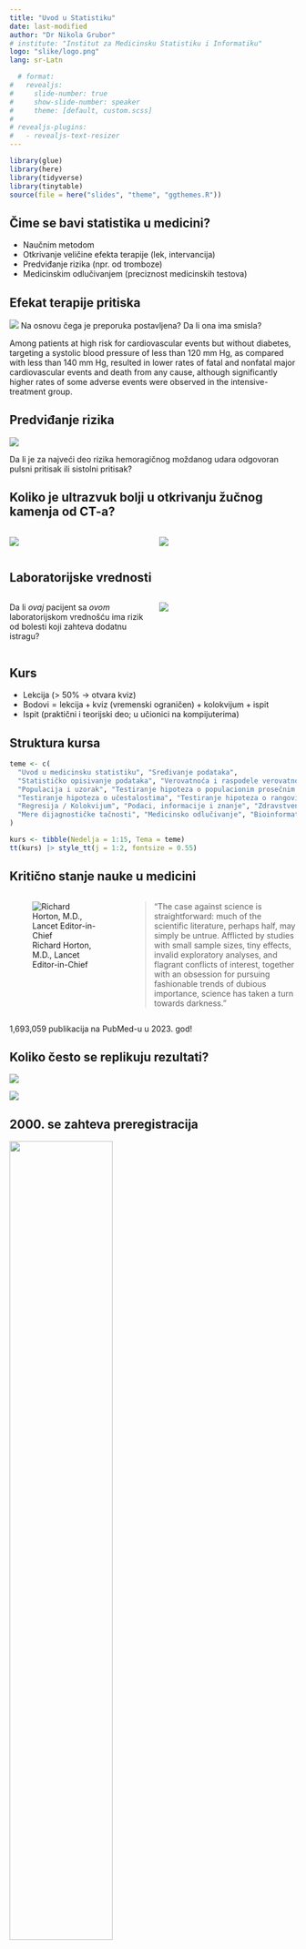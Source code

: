 ```yaml
---
title: "Uvod u Statistiku"
date: last-modified
author: "Dr Nikola Grubor"
# institute: "Institut za Medicinsku Statistiku i Informatiku"
logo: "slike/logo.png"
lang: sr-Latn

  # format:
#   revealjs:
#     slide-number: true
#     show-slide-number: speaker
#     theme: [default, custom.scss]
# 
# revealjs-plugins:
#   - revealjs-text-resizer
---
```


```r
library(glue)
library(here)
library(tidyverse)
library(tinytable)
source(file = here("slides", "theme", "ggthemes.R"))
```


## Čime se bavi statistika u medicini?

- Naučnim metodom
- Otkrivanje veličine efekta terapije (lek, intervancija)
- Predviđanje rizika (npr. od tromboze)
- Medicinskim odlučivanjem (preciznost medicinskih testova)

## Efekat terapije pritiska

![](slike/sprint.png){fig-align="center"}
Na osnovu čega je [preporuka]{.yellow} postavljena? Da li ona ima [smisla]{.yellow}? 

::: {.notes}
Among patients at high risk for cardiovascular events but without diabetes, targeting a systolic blood pressure of less than 120 mm Hg, as compared with less than 140 mm Hg, resulted in lower rates of fatal and nonfatal major cardiovascular events and death from any cause, although significantly higher rates of some adverse events were observed in the intensive-treatment group.
:::

## Predviđanje rizika

![](slike/stroke.png){fig-align="center"}

Da li je za najveći deo rizika hemoragičnog moždanog udara odgovoran [pulsni pritisak]{.yellow} ili [sistolni pritisak]{.yellow}?

## Koliko je ultrazvuk bolji u otkrivanju žučnog kamenja od CT-a?

::: columns
::: {.column width="50%"}
![](slike/stone.png)
:::

::: {.column width="50%"}
![](slike/stone_ct.png)
:::
:::

## Laboratorijske vrednosti

::: columns
::: {.column width="50%"}
Da li *ovaj* pacijent sa *ovom* laboratorijskom vrednošću ima rizik od bolesti koji zahteva dodatnu istragu?
:::
::: {.column width="50%"}
![](slike/kks.jpg)
:::
:::

## Kurs {.smaller}

- Lekcija ($\gt$ 50% $\rightarrow$ otvara kviz)
- $\text{Bodovi} = \text{lekcija} + \text{kviz (vremenski ograničen)} + \text{kolokvijum} + \text{ispit}$
- Ispit (praktični i teorijski deo; u učionici na kompijuterima)

## Struktura kursa

```r
teme <- c(
  "Uvod u medicinsku statistiku", "Sređivanje podataka",
  "Statističko opisivanje podataka", "Verovatnoća i raspodele verovatnoća",
  "Populacija i uzorak", "Testiranje hipoteza o populacionim prosečnim vrednostima i proporcijama",
  "Testiranje hipoteza o učestalostima", "Testiranje hipoteza o rangovima", "Korelacija",
  "Regresija / Kolokvijum", "Podaci, informacije i znanje", "Zdravstveni informacioni sistem",
  "Mere dijagnostičke tačnosti", "Medicinsko odlučivanje", "Bioinformatika"
)

kurs <- tibble(Nedelja = 1:15, Tema = teme)
tt(kurs) |> style_tt(j = 1:2, fontsize = 0.55)
```

## Kritično stanje nauke u medicini {.smaller}

::: columns
::: {.column width="40%"}
![Richard Horton, M.D., Lancet Editor-in-Chief](slike/horton.jpg)
:::

::: {.column width="60%"}

> “The case against science is straightforward: [much of the scientific literature, perhaps half, may simply be untrue]{.yellow}. Afflicted by studies with small sample sizes, tiny effects, invalid exploratory analyses, and flagrant conflicts of interest, together with an obsession for pursuing fashionable trends of dubious importance, science has taken a turn towards darkness.”

:::
:::

::: {.center-h .fragment}
[1,693,059 publikacija]{.yellow} na PubMed-u u 2023. god!
:::

## Koliko često se replikuju rezultati?

::: {.r-stack}

![](slike/rep1.png)

![](slike/replication.png){.fragment}
:::

## 2000. se zahteva preregistracija

::: {.r-stack}

![](slike/prereg1.png){width=60% fig-align="center"}

![](slike/prereg.png){.fragment width=60% fig-align="center"}
:::

## Definicija {.center}

::: r-fit-text
Statistika je nauka o odlučivanju

u uslovima [nesigurnosti]{.yellow}
:::

## Osnovni pojmovi {.center}

```mermaid
%%{ init: { 'flowchart': { 'curve': 'monotoneX' } } }%%
%%| fig-align: center
%%| fig-height: 10

flowchart LR
  A[Osnovni skup] --> B[Uzorak]
  B --> C[Jedinica posmatranja]
  C --> D[Varijable]
  D --> E[Merenje]
  E <--> TT["Tačnost\nPreciznost\nPouzdanost\nValjanost"]
  TT <--> F
  E <--> TP["Tip podataka"]
  TP <--> F
  E --> F[Podaci]
  F --> G[Analiza]
  G --> H[Zaključak]
  H -->|generalizacija|A

```

## Istraživačko pitanje {.center}

:::: columns

::: {.column width="50%"}
Definisanje istraživačkog pitanja (engl. *estimand*) je nešto što je najviše zaboravlja kad se osmišlja rad.
:::

::: {.column width="50%"}
```mermaid
%%{ init: { 'flowchart': { 'curve': 'monotoneX' } } }%%
%%| fig-align: center
%%| fig-width: 4

flowchart TD
  I[Istraživačko pitanje] -.-> A
  A[Osnovni skup] --> B[Uzorak]
  B --> C[Jedinica posmatranja]
  C --> D[Varijable]
```
:::
::::

::: {.notes}
Estimand je tačna mera koju želimo na naučimo (rizik, učestalnost, prosek, prosečni kauzalni efekat terapije). Pretstavlja jos precizniju definiciju istraživačkog pitanja.
:::

## Primer: istraživačko pitanje {.center}

:::: {.columns style='display: flex !important; height: 90%;'}

::: {.column style='display: flex; justify-content: center; align-items: end;'}

```mermaid
%%{ init: { 'flowchart': { 'curve': 'monotoneX' } } }%%
%%| fig-align: center
%%| fig-width: 8

flowchart TD
  I[Istraživačko pitanje] -.-> A
  A[Osnovni skup] --> B[Uzorak]
  B --> C[Jedinica posmatranja]
  C --> D[Varijable]
```

:::

::: {.column .fragment}

```mermaid
%%{ init: { 'flowchart': { 'curve': 'monotoneX' } } }%%
%%| fig-align: center

flowchart TD
  I["Da li je stepen degeneracije\nlumbosakruma na radiografiji\npovezan sa bolom?"] -.-> A
  A[Pacijenti sa lumboishialgijom] --> B[n pacijenata]
  B --> C[Pacijent]
  C --> D["Stepen degeneracije, bol"]
```

:::

::::

## {#lind-id data-menu-title="Bolest koju je Lind istraživao" .center}

::: {layout-ncol=2} 

![](slike/gum.png)

![](slike/petechiae.png)

:::

::: {.notes}
The gingival swelling and dusky color just above two of the teeth indicate hemorrhage into the gums of this patient with poor dentition. The gingival abnormalities of scurvy occur only in the presence of teeth, which presumably provide portals of entry for microbes into the gums. One hypothesis suggests that vitamin C deficiency impairs neutrophil-mediated killing of bacteria, leading to chronic gingivitis, which is then complicated by bleeding from the fragile vessels characteristic of scurvy.

In this example, the perifollicular hyperkeratotic papules are quite prominent, with surrounding hemorrhage. These lesions have been misinterpreted as "palpable purpura," leading to the mistaken clinical diagnosis of vasculitis.
:::

## James Lindovo istraživanje {.center}

::: {layout-ncol=2}

![James Lind (1716-1794)](slike/lind.jpg)

![HMS Salisbury (1747)](slike/lind_navy.png)

:::

## Prva medicinska baza podataka

```r
library(medicaldata)
data(scurvy)

scurvy %>%
  head(12) %>%
  select(1:2, 4:5, fit_for_duty_d6) %>%
  tt(
    notes = "Beleške: Skraćena baza originalnih podataka prikupljenih od strane Džejms Linda; d6, na dan 6.",
    theme = "striped"
  ) |> style_tt(j = 1:5, fontsize = 0.55)
```

## Merenje

- Način merenja je jako bitan
- Preciznost, pouzdanost, validnost, podaci koji nedostaju

![Pikasov crtez psa.](slike/measurement.png){fig-align="center"}

::: {.notes}
Nama je ocigledan pas, ali kako izmeriti koliko je ovo pas? Treba nam neka skala. Primeri: koliko je teska neka bolest (DM, HTA, stadijum Ca), znanje (ocigledno losa mera), itd. Merenja mogu da budu i opasna: nekad smo merili lobanje (frenologija).
:::

## Odgovori pacijenata na merenje pritiska

![](slike/bp.jpg){fig-align="center"}

::: {.notes}
SPRINT trial ima ozbilje kritike.

In clinical practice, BP is often measured with little attention to quality control and may overestimate average SBP by as much as 10 to 15 mm Hg compared with values obtained using guideline recommended methods that have been employed in most landmark antihypertensive drug treatment trials.
:::

## Vrste podataka

[Podaci]{.blue} se sastoje od varijabli. Varijabla predstavlja [meru]{.yellow} neke pojave.

- Kvalitativni (opisuju pojavu)
- Kvantitativni (dodeljuju numeričku vrednost)

::: {.callout-important}
"Koja je vaša omiljena hrana?", na šta su odgovori: grožđe, čokolada, karbonara, pica i mango. Ovi podaci nisu numerički; ali im često dodeljujemo brojeve (1 = grožđe, 2 = čokolada, itd.), međutim u ovom slučaju brojeve koristimo kao oznake, ne kao prave vrednosti.
:::

::: {.notes}
Mera nije samo rec, ver pojam koji se odnosi na proces dodavanja vrednosti nekim opservacijama. Starost merimo vremenom, tezinu kilogramima, bol proizvoljnom skalom 0-10, antitela koncentracijom, rizik verovatnoćom, itd.
:::

## Kvalitativni podaci

```r
question <- tribble(
  ~`Koji vam je omiljeni predmet?`, ~`Broj učenika`,
  "Patologija", 105,
  "Statistika", 20,
  "Patofiza", 4
)

tt(question) %>% style_tt(j = 1:2, fontsize = 1)
```

::: {.callout-note}
Primetiti da su odgovori studenata kvalitativni, ali smo ih sumiranjem pretvorili u kvantitativne.
:::

## Tipovi brojeva

- Binarni brojevi (Da/Ne; 1/0; `TRUE`/`FALSE`)
- Celi ($\mathbb Z$) brojevi ("Koliko se slažete na skali od 1 do 7?")
- Realni ($\mathbb R$) brojevi (najčešći, $3.12...$, $9.81...$)

## Diskontinuirana (diskretna) i kontinuirana merenja {.smaller}

- **Diskontinuirano** (diskretno) merenje (podatak) je ono koje je [kvalitativno]{.yellow} ili se može izraziti preko [celog broja]{.yellow}

> Broj porođaja: 3, nema nikakvog smisla pričati o 3.5 porođaja!

- **Kontinuirano** merenje je ono koje se izražava pomoću [realnog broja]{.yellow}

> Kada merimo težinu u $kg$ obično zaokružujemo, ali ima smisla pričati o *preciznijim* merenjima ($70 \; \text{kg}$, $70.3467 \; \text{kg}$).

::: {.notes}
The most important takeaway from this is that some kinds of statistics don’t make sense on some kinds of data. Zip code basically serves as a label for a different region. For this reason, it wouldn’t make sense to talk about the average zip code, for example.
:::

## Merne skale (1)

[Varijable]{.blue} moraju da imaju [barem dve vrednosti]{.yellow} (inače bi bile konstante). 

[Vrednosti]{.blue} varijable imaju [različite odnose]{.yellow}:

- Identitet: Svaka vrednost je jedinstvena.
- Veličina (magnituda): Neke vrednosti su veće od drugih.
- Jednaki intervali: Razlika između 1 i 2 je iste veličine kao 19 i 20.
- Apsolutna nula: Skala ima nulu koja znači nešto.

::: {.notes}
Zasto su bitne? Govore nam koje simplifikacije imaju smisla.
:::

## Merne skale (2) {.smaller}

- Nominalna skala (identitet; 1 - Dijabetes, 2 - Hipertenzija)
- Ordinalna skala (identitet i veličina; 1 - Primarno obrazovanje, 2 - Srednja škola)
- Intervalna skala (identitet, veličina, i jednaki intervali; Celsius, Fahrenheit)
- Ratio skala (sve + apsolutna nula; Kelvin, visina, težina)

```r
scales <- tribble(
  ~`Skala`, ~`Jednako/nije jednako`, ~`>/<`, ~`+/-`, ~`Množenje/deljenje`,
  "Nominalna", "OK", "", "", "",
  "Ordinalna", "OK", "OK", "", "",
  "Intervalna", "OK", "OK", "OK", "",
  "Ratio", "OK", "OK", "OK", "OK"
)
tt(scales,
   caption = "Dozvoljene operacije u odnosu na skalu") %>% 
style_tt(j = 1:5, fontsize = 1)
```

::: {.notes}
These constraints imply certain kinds of statistics. Statistics that simply count values (mode), can be calculated on any of the variable types. Statistics based on ordering or ranking of values (median), require that the value at least be on an ordinal scale. Finally, statistics that involve adding up values (such as the average, or mean), require that the variables be at least on an interval scale.
:::

## Nominalni podaci

![](slike/shells.jpg){fig-align="center"}

- Jedinstvene vrednosti
- Nemaju minimum ni maksimum
- Nemaju red

## Ordinalni podaci

![](slike/bol.jpg){fig-align="center"}

- Diskretni (celi brojevi)
- Definisan minimum i maksimum
- Definisan red
- "Udaljenost" između kategorija je nepoznata

::: {.notes}
"Ponekad" je veće od "Nikad", ali koliko veće je ponekad od nikad? Koliko je 2 na skali bola veće od 1? Odgovor nije 1, nego neki subjektivna mera. Koliko neko voli ovaj čas, za 1-2 nije teško, ali 4-5 je teško.
:::

## Numerički podaci

![](slike/ruler.png){fig-align="center"}

- Diskontinuirani su samo celi brojevi
- Kontinuirani mogu biti proizvoljno precizni

::: {.callout-warning}
Ordinalni i diskontinuirani podaci mogu da liče. Razlikuje ih to što su brojevi kod ordinalnih podataka samo obeležja, ne prave vrednosti. Kontinuirani i diskontinuirani podaci mogu da liče ako se zaokruže (50kg, 60kg, 75kg), ali uvek imamo opciju da ih prikažemo preciznije.
:::

::: {.notes}
Trombociti su prebrojivi, ali nekad se mere kontinuiranim merama kao npr. spektrometrijom. Vezbe iz biohemiije (kolorimetrija).
:::

## Ko zna zna (tip podatka)?

::: columns

::: {.column width="50%"}
- ABO
- Bol (NRS 0-10 skala)
- M/Ž
- Stadijum (I-IV)
- TA (mmHg)
- Srčana fr (otk/min)
- Starost
:::

::: {.column width="50%" .incremental}
- Nominalni
- Ordinalni
- Nominalni (binarni)
- Ordinalni
- Numerički (kont.)
- Numerički (diskretni)\*
- Numerički (kont.)
:::

:::

## Šta ćemo sa vremenom?

![](slike/time_srb.png){fig-align="center"}

::: {.notes}
Uvek je bolje tretirati vreme kao kontinuirano (mada zavisi od pitanja, individualni efekti vs. trend).
:::

## Excel se koristi za unos podataka {.center}

![](slike/excel.png)

## Principi uredne baze (tidydata) {.center}

![](slike/tidy-1.png)

## uh... {.center}

![](slike/bazahaos.png)

## Učitavanje gotove baze u EZR

Zadatak:

- Učitati [zadovoljstvo zdravstvenom zaštitom.xlsx]{.yellow} u EZR
- Učitati [KVS.xlsx]{.yellow} bez da se izgubi prethodna baza

::: {.callout-important}
Izabrati [Sheet1]{.yellow} (obično se tu nalaze podaci) pri učitavanju baze. Pritiskom na [View]{.yellow} proveriti da je ispravna baza učitana!
:::

Šta je šifrarnik i čemu služi?

::: {.notes}
Istraživačka baza podataka praćena je šifarnikom koji sadrži informacije o nazivu i redosledu varijabli, opisu varijabli, mernim jedinicama, i skali merenja (nominalni, ordinalni, numerički). Osim toga u šifarniku su, za kategorijalne varijable, date informacije o broju kategorija i kodovima tih kategorija.
:::

# Česte greške u pravljenju baza

## Granularni podaci (razdvajanje)

![](slike/tidy-17.png)

## Granularni podaci (spajanje)

![](slike/tidy-18.png)

## Ponovljenje kolone (neprepoznate varijable)

![](slike/tidy-8.png)

## Ponovljena merenja (lakše upisivanje)

![](slike/tidy-9.png)

## Zadatak: različite baze {.variant-one .smaller}

::: nonincremental

[Napravi]{.yellow} bazu kako bi:

- Poredili vrednosti sistolnog pritiska između dijabetičara i zdravih ljudi?
- Poredili vrednosti glukoze između istih pacijenata pre i posle terapije?
- Upisali CRP meren serijski u intervalu: 1h, 12h, 24h?

::: {.callout-warning}
## Teško (opcionalno)
- Pratili pacijente da saznamo ko je imao recidiv posle operacije?
- Merili vreme do tromboze između pacijenata koje lečimo agresivno i konzervativno.
- Merili vreme do tromboze ako pratimo vrednosti d-Dimera serijski 3 dana za redom. 
:::

:::

## Rešenje: dijabetičari i zdravi ljudi

```r
tribble(
  ~Gluk, ~Grupa,
  7.2, "DM",
  5.1, "Zdrav",
  5.9, "Zdrav",
  4.7, "Zdrav",
  11.1, "DM"
) %>% tt() %>% style_tt(fontsize = 1)
```

## Rešenje: pre i posle

```r
tribble(
  ~gluk_pre, ~gluk_posle,
  7.2, 6.1,
  5.1, 5.1,
  5.9, 5.5,
  4.7, 5.9,
  11.1, 7.1
) %>% tt() %>% style_tt(fontsize = 1)
```

## Rešenje: serija merenja {.smaller}

Varijanta 1:

```r
tribble(
  ~ID, ~CRP, ~Vreme,
  1, 0.62, "1h",
  1, 0.51, "12h", 
  1, 0.56, "24h",
  2, 0.43, "1h",
  2, 0.42, "12h"
) %>% tt() %>% style_tt(fontsize = 0.8)
```

Varijanta 2:

```r
tribble(
  ~ID, ~CRP_1h, ~CRP_12h, ~CRP_24h,
  1, 0.70, 0.67, 0.54,
  2, 0.66, 0.41, 0.59,
  3, 0.76, 0.49, 0.53
) %>% tt() %>% style_tt(fontsize = 0.9)
```

## Podaci koji nedostaju {.larger}

```r
treatment <- tribble(
  ~pacijent, ~intervencija, ~ishod,
  "Petar Petrovic", 1, 7,
  NA, 2, 10,
  NA, 3, NA,
  "Katarina Katarinovic", 1, 4
)
tt(treatment) |> style_tt(j = 1:3, fontsize = 1.2)
```

::: {.fragment}
- Ostaviti prazno (moguće greške)
- Upisati NA
:::
